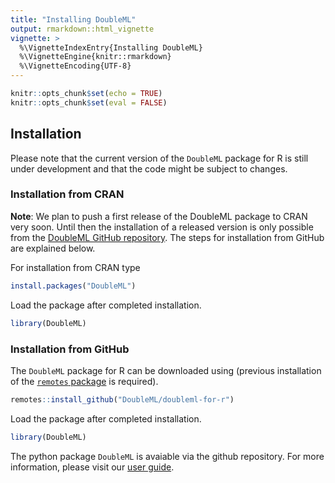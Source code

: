 ```yaml
---
title: "Installing DoubleML"
output: rmarkdown::html_vignette
vignette: >
  %\VignetteIndexEntry{Installing DoubleML}
  %\VignetteEngine{knitr::rmarkdown}
  %\VignetteEncoding{UTF-8}
---
```


```r
knitr::opts_chunk$set(echo = TRUE)
knitr::opts_chunk$set(eval = FALSE)
```


## Installation 

Please note that the current version of the `DoubleML` package for R is still under development and that the code might be subject to changes. 

### Installation from CRAN

**Note**: We plan to push a first release of the DoubleML package to CRAN very soon. Until then the installation of a released version is only possible from the [DoubleML GitHub repository](https://github.com/DoubleML/doubleml-for-r). The steps for installation from GitHub are explained below. 

For installation from CRAN type
```r
install.packages("DoubleML")
```

Load the package after completed installation. 

```r
library(DoubleML)
```

### Installation from GitHub

The `DoubleML` package for R can be downloaded using (previous installation of the [`remotes` package](https://remotes.r-lib.org/index.html) is required).

```r
remotes::install_github("DoubleML/doubleml-for-r")
```

Load the package after completed installation. 

```r
library(DoubleML)
```

The python package `DoubleML` is avaiable via the github repository. For more information, please visit our [user guide](http:http://doubleml.org/). 

